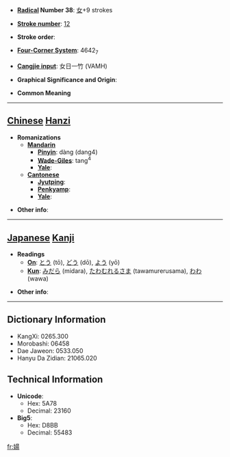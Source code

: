 * '''[[Wiktionary:Chinese radical index| Radical]] Number 38''': [[Wiktionary:Chinese radical index 女|女]]+9 strokes

* '''[[Wiktionary:Chinese total strokes index|Stroke number]]''': [[Wiktionary:Chinese total strokes index 12|12]]

* '''Stroke order''': 

* '''[[Wiktionary:Chinese four corner index|Four-Corner System]]''': 4642<sub>7</sub>

* '''[[Wiktionary:Chinese Cangjie index|Cangjie input]]''': 女日一竹 (VAMH)

* '''Graphical Significance and Origin''': 

* '''Common Meaning'''

----

== [[Chinese]] [[Hanzi]] ==

* '''Romanizations'''
** '''[[Mandarin]]'''
*** '''[[Pinyin]]''': dàng (dang4)
*** '''[[Wade-Giles]]''': tang<sup>4</sup>
*** '''[[Yale]]''': 
** '''[[Cantonese]]'''
*** '''[[Jyutping]]''':
*** '''[[Penkyamp]]''': 
*** '''[[Yale]]''': 

* '''Other info''': 

----

== [[Japanese]] [[Kanji]] ==

* '''Readings'''
** '''[[On]]''': [[とう]] (tō), [[どう]] (dō), [[よう]] (yō)
** '''[[Kun]]''': [[みだら]] (midara), [[たわむれるさま]] (tawamurerusama), [[わわ]] (wawa)

* '''Other info''':  

----

== Dictionary Information ==

* KangXi: 0265.300
* Morobashi: 06458
* Dae Jaweon: 0533.050
* Hanyu Da Zidian: 21065.020

== Technical Information ==

* '''Unicode''':
** Hex: 5A78
** Decimal: 23160
* '''Big5''':
** Hex: D8BB
** Decimal: 55483

[[fr:婸]]
